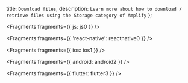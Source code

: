   title: `Download files`,
  description: `Learn more about how to download / retrieve files using the Storage category of Amplify`
};


<Fragments fragments={{ js: js0 }} />


<Fragments fragments={{ 'react-native': reactnative0 }} />


<Fragments fragments={{ ios: ios1 }} />


<Fragments fragments={{ android: android2 }} />


<Fragments fragments={{ flutter: flutter3 }} />
